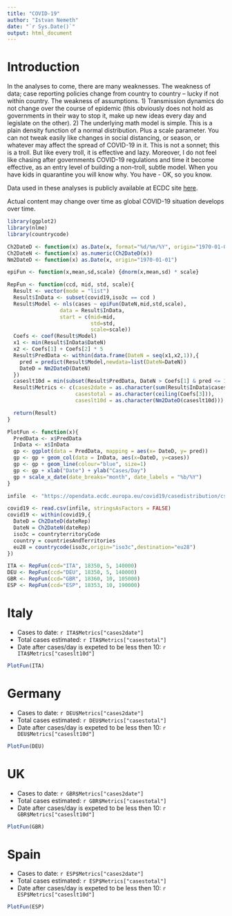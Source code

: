 ```yaml
---
title: "COVID-19"
author: "Istvan Nemeth"
date: "`r Sys.Date()`"
output: html_document
---
```

# Introduction

In the analyses to come, there are many weaknesses. The weakness of data; case reporting policies change from country to country -- lucky if not within country. The weakness of assumptions.  1) Transmission dynamics do not change over the course of epidemic (this obviously does not hold as governments in their way to stop it, make up new ideas every day and legislate on the other). 2) The underlying math model is simple. This is a plain density function of a normal distribution. Plus a scale parameter. You can not tweak easily like changes in social distancing, or season, or whatever may affect the spread of COVID-19 in it. This is not a sonnet; this is a troll. But like every troll, it is effective and lazy. Moreover, I do not feel like chasing after governments COVID-19 regulations and time it become effective, as an entry level of building a non-troll, subtle model. When you have kids in quarantine you will know why. You have - OK, so you know.  

Data used in these analyses is publicly available at ECDC site [here](https://opendata.ecdc.europa.eu/covid19/casedistribution/csv).

Actual content may change over time as global COVID-19 situation develops over time.
```r
library(ggplot2)
library(nlme)
library(countrycode)
```

```r
Ch2DateD <- function(x) as.Date(x, format="%d/%m/%Y", origin="1970-01-01")
Ch2DateN <- function(x) as.numeric(Ch2DateD(x))
Nm2DateD <- function(x) as.Date(x, origin="1970-01-01")

epiFun <- function(x,mean,sd,scale) {dnorm(x,mean,sd) * scale}

RepFun <- function(ccd, mid, std, scale){
  Result <- vector(mode = "list")
  Result$InData <- subset(covid19,iso3c == ccd )
  Result$Model <- nls(cases ~ epiFun(DateN,mid,std,scale),
                 data = Result$InData,
                 start = c(mid=mid,
                           std=std,
                           scale=scale))
  Coefs <- coef(Result$Model)
  x1 <- min(Result$InData$DateN)
  x2 <- Coefs[1] + Coefs[2] * 5
  Result$PredData <- within(data.frame(DateN = seq(x1,x2,1)),{
    pred = predict(Result$Model,newdata=list(DateN=DateN))
    DateD = Nm2DateD(DateN)
  })
  caseslt10d = min(subset(Result$PredData, DateN > Coefs[1] & pred <= 10)$DateN)
  Result$Metrics <- c(cases2date = as.character(sum(Result$InData$cases)),
                      casestotal = as.character(ceiling(Coefs[3])),
                      caseslt10d = as.character(Nm2DateD(caseslt10d)))

  return(Result)
}

PlotFun <- function(x){
  PredData <- x$PredData
  InData <- x$InData
  gp <- ggplot(data = PredData, mapping = aes(x= DateD, y= pred))
  gp <- gp + geom_col(data = InData, aes(x=DateD, y=cases))
  gp <- gp + geom_line(colour="blue", size=1) 
  gp <- gp + xlab("Date") + ylab("Cases/Day")
  gp + scale_x_date(date_breaks="month", date_labels = "%b/%Y")
}

```


```r
infile  <- "https://opendata.ecdc.europa.eu/covid19/casedistribution/csv"

covid19 <- read.csv(infile, stringsAsFactors = FALSE)
covid19 <- within(covid19,{
  DateD = Ch2DateD(dateRep)
  DateN = Ch2DateN(dateRep)
  iso3c = countryterritoryCode
  country = countriesAndTerritories
  eu28 = countrycode(iso3c,origin="iso3c",destination="eu28")
})

```

```r

ITA <- RepFun(ccd="ITA", 18350, 5, 140000)
DEU <- RepFun(ccd="DEU", 18350, 5, 140000)
GBR <- RepFun(ccd="GBR", 18360, 10, 105000)
ESP <- RepFun(ccd="ESP", 18353, 10, 190000)

```

# Italy

- Cases to date: `r ITA$Metrics["cases2date"]`
- Total cases estimated: `r ITA$Metrics["casestotal"]`
- Date after cases/day is expeted to be less then 10: `r ITA$Metrics["caseslt10d"]`

```r
PlotFun(ITA)
```

# Germany

- Cases to date: `r DEU$Metrics["cases2date"]`
- Total cases estimated: `r DEU$Metrics["casestotal"]`
- Date after cases/day is expeted to be less then 10: `r DEU$Metrics["caseslt10d"]`

```r
PlotFun(DEU)
```

# UK

- Cases to date: `r GBR$Metrics["cases2date"]`
- Total cases estimated: `r GBR$Metrics["casestotal"]`
- Date after cases/day is expeted to be less then 10: `r GBR$Metrics["caseslt10d"]`

```r
PlotFun(GBR)
```

# Spain

- Cases to date: `r ESP$Metrics["cases2date"]`
- Total cases estimated: `r ESP$Metrics["casestotal"]`
- Date after cases/day is expeted to be less then 10: `r ESP$Metrics["caseslt10d"]`

```r
PlotFun(ESP)
```